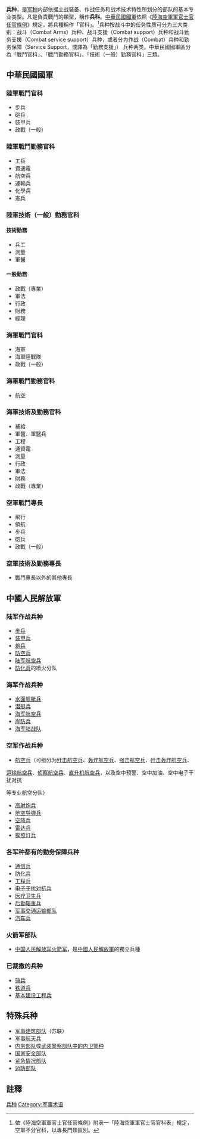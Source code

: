 {{Unreferenced|time=2012-02-20T04:27:56+00:00 }}

'''兵种'''，是[[军种|军种]]内部依据主战装备、作战任务和战术技术特性所划分的部队的基本专业类型。凡是負責戰鬥的類型，稱作'''兵科'''。[[中華民國國軍|中華民國國軍]]依照《[[s:陸海空軍軍官士官任官條例|陸海空軍軍官士官任官條例]]》規定，將兵種稱作「官科」。<ref>依《陸海空軍軍官士官任官條例》附表一「陸海空軍軍官士官官科表」規定，空軍不分官科，以專長門類區別。</ref>兵种按战斗中的任务性质可分为三大类别：战斗（Combat Arms）兵种、战斗支援（Combat support）兵种和战斗勤务支援（Combat service support）兵种，或者分为作战（Combat）兵种和勤务保障（Service Support，或譯為「勤務支援」） 兵种两类。中華民國國軍區分為「戰鬥官科」、「戰鬥勤務官科」、「技術（一般）勤務官科」三類。

==中華民國國軍==
{{臺灣軍事}}
===陸軍戰鬥官科===
* 步兵
* 砲兵
* 裝甲兵
* 政戰（一般）

===陸軍戰鬥勤務官科===
* 工兵
* 資通電
* 航空兵
* 運輸兵
* 化學兵
* 憲兵

===陸軍技術（一般）勤務官科===

====技術勤務====
*兵工
*測量
*軍醫

====一般勤務====
* 政戰（專業）
* 軍法
* 行政
* 財務
* 經理

===海軍戰鬥官科===
* 海軍
* 海軍陸戰隊
* 政戰（一般）

===海軍戰鬥勤務官科===
* 航空

===海軍技術及勤務官科===

* 補給
* 軍醫、軍醫兵
* 工程
* 通資電
* 測量
* 行政
* 軍法
* 財務
* 政戰（專業）

===空軍戰鬥專長===
* 飛行
* 領航
* 步兵
* 砲兵
* 政戰（一般）

===空軍技術及勤務專長===
* 戰鬥專長以外的其他專長


==中國人民解放軍==
{{中华人民共和国军事 |hidden = 1 }}
===陆军作战兵种===
* [[步兵|步兵]]
* [[装甲兵|装甲兵]]
* [[炮兵|炮兵]]
* [[防空兵|防空兵]]
* [[陆军航空兵|陆军航空兵]]
* [[防化兵|防化兵]]的喷火分队

===海军作战兵种===
* [[水面舰艇兵|水面舰艇兵]]
* [[潜艇兵|潜艇兵]]
* [[海军航空兵|海军航空兵]]
* [[岸防兵|岸防兵]]
* [[海军陆战队|海军陆战队]]

===空军作战兵种===
* [[航空兵|航空兵]]（可细分为[[歼击航空兵|歼击航空兵]]、[[轰炸航空兵|轰炸航空兵]]、[[强击航空兵|强击航空兵]]、[[歼击轰炸航空兵|歼击轰炸航空兵]]、

[[运输航空兵|运输航空兵]]、[[侦察航空兵|侦察航空兵]]、[[直升机航空兵|直升机航空兵]]，以及空中预警、空中加油、空中电子干扰对抗

等专业航空分队）
* [[高射炮兵|高射炮兵]]
* [[地空导弹兵|地空导弹兵]]
* [[空降兵|空降兵]]
* [[雷达兵|雷达兵]]
* [[探照灯兵|探照灯兵]]

===各军种都有的勤务保障兵种===
* [[通信兵|通信兵]]
* [[防化兵|防化兵]]
* [[工程兵|工程兵]]
* [[电子干扰对抗兵|电子干扰对抗兵]]
* [[卫生勤务|医疗卫生兵]]
* [[军事后勤|后勤辎重兵]]
* [[军事交通运输|军事交通运输部队]]
* [[汽车兵|汽车兵]]

===火箭军部队===
* [[中国人民解放军火箭军|中国人民解放军火箭军]]，是[[中國人民解放軍|中國人民解放軍]]的獨立兵種

===已裁撤的兵种===
* [[骑兵|骑兵]]
* [[中国人民解放军铁道兵|铁道兵]]
* [[基本建设工程兵|基本建设工程兵]]



==特殊兵种==
* [[苏联军事建筑部队|军事建筑部队]]（苏联）
* [[军事航天兵|军事航天兵]]
* [[内务部队|内务部队]]或[[中国人民武装警察部队|武装警察部队中的内卫警种]]
* [[苏联国家安全部队|国家安全部队]]
* [[俄罗斯紧急情况部|紧急情况部队]]
* [[边防军|边防部队]]

==註釋==
<references />

[[Category:兵种|]]
[[Category:军事术语|Category:军事术语]]